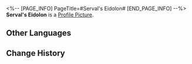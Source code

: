 <%-- [PAGE_INFO]
PageTitle=#Serval's Eidolon#
[END_PAGE_INFO] --%>
{{Item Infobox
|id          = 11103
|image       = Item Serval's Eidolon.png
|type        = Eidolon Activation Material
|invCategory = 
|rarity      = 4
|effect      = Material for raising Serval's Eidolon Level.
|description = 
}}
'''Serval's Eidolon''' is a [[Profile Picture]].

==Other Languages==
{{Other Languages
|en   = Serval's Eidolon
|zhs  = 【希露瓦】的星魂
|zht  = 【希露瓦】的星魂
|ja   = 「セーバル」の星魂
|ko   = [서벌]의 성혼
|es   = Eidolon de Serval
|fr   = Eidolon de Serval
|ru   = Эйдолон Сервал
|th   = Eidolon ของ Serval
|vi   = Tinh Hồn Serval
|de   = Servals Eidolon
|id   = Serval's Eidolon
|pt   = Eidolon de Serval
}}

==Change History==
{{Change History|1.0}}